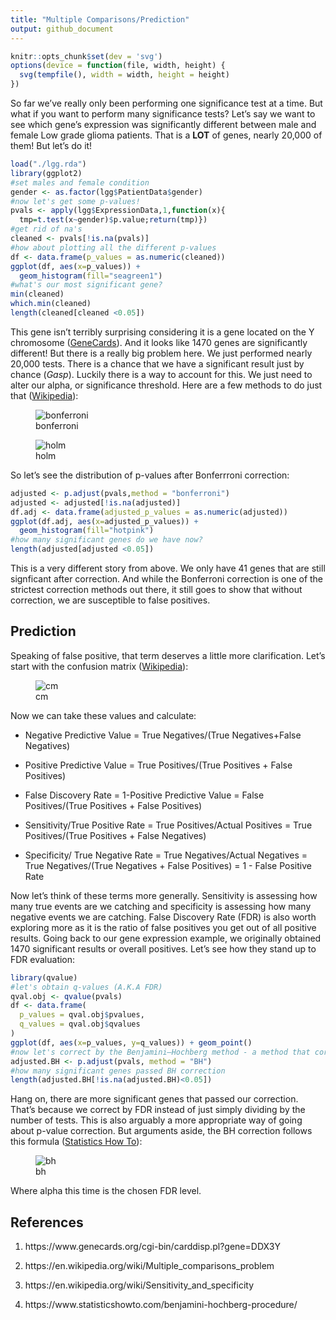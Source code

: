 ---
title: "Multiple Comparisons/Prediction"
output: github_document
---

```{r setup, include=FALSE}
knitr::opts_chunk$set(dev = 'svg')
options(device = function(file, width, height) {
  svg(tempfile(), width = width, height = height)
})
```

So far we've really only been performing one significance test at a time. But what if you want to perform many significance tests? Let's say we want to see which gene's expression was significantly different between male and female Low grade glioma patients. That is a **LOT** of genes, nearly 20,000 of them! But let's do it!

```{r gene.sig,message=FALSE,warning=FALSE}
load("./lgg.rda")
library(ggplot2)
#set males and female condition
gender <- as.factor(lgg$PatientData$gender)
#now let's get some p-values!
pvals <- apply(lgg$ExpressionData,1,function(x){
  tmp=t.test(x~gender)$p.value;return(tmp)})
#get rid of na's
cleaned <- pvals[!is.na(pvals)]
#how about plotting all the different p-values
df <- data.frame(p_values = as.numeric(cleaned))
ggplot(df, aes(x=p_values)) + 
  geom_histogram(fill="seagreen1")
#what's our most significant gene?
min(cleaned)
which.min(cleaned)
length(cleaned[cleaned <0.05])
```

This gene isn't terribly surprising considering it is a gene located on the Y chromosome ([GeneCards][1]). And it looks like 1470 genes are significantly different! But there is a really big problem here. We just performed nearly 20,000 tests. There is a chance that we have a significant result just by chance (*Gasp*). Luckily there is a way to account for this. We just need to alter our alpha, or significance threshold. Here are a few methods to do just that ([Wikipedia][2]):

![bonferroni](images/bonferroni.PNG)

![holm](images/holm.PNG)

So let's see the distribution of p-values after Bonferrroni correction:

```{r bon,message=FALSE,warning=FALSE}
adjusted <- p.adjust(pvals,method = "bonferroni")
adjusted <- adjusted[!is.na(adjusted)]
df.adj <- data.frame(adjusted_p_values = as.numeric(adjusted))
ggplot(df.adj, aes(x=adjusted_p_values)) + 
  geom_histogram(fill="hotpink")
#how many significant genes do we have now?
length(adjusted[adjusted <0.05])
```

This is a very different story from above. We only have 41 genes that are still signficant after correction. And while the Bonferroni correction is one of the strictest correction methods out there, it still goes to show that without correction, we are susceptible to false positives. 

## Prediction

Speaking of false positive, that term deserves a little more clarification. Let's start with the confusion matrix ([Wikipedia][3]):

![cm](images/cm.PNG)

Now we can take these values and calculate:

* Negative Predictive Value = True Negatives/(True Negatives+False Negatives)

* Positive Predictive Value = True Positives/(True Positives + False Positives)

* False Discovery Rate = 1-Positive Predictive Value = False Positives/(True Positives + False Positives)


* Sensitivity/True Positive Rate = True Positives/Actual Positives = True Positives/(True Positives + False Negatives)

* Specificity/ True Negative Rate = True Negatives/Actual Negatives = True Negatives/(True Negatives + False Positives) = 1 - False Positive Rate

Now let's think of these terms more generally. Sensitivity is assessing how many true events are we catching and specificity is assessing how many negative events we are catching. False Discovery Rate (FDR) is also worth exploring more as it is the ratio of false positives you get out of all positive results. Going back to our gene expression example, we originally obtained 1470 significant results or overall positives. Let's see how they stand up to FDR evaluation:

```{r fdr, message=FALSE,warning=FALSE}
library(qvalue)
#let's obtain q-values (A.K.A FDR)
qval.obj <- qvalue(pvals)
df <- data.frame(
  p_values = qval.obj$pvalues,
  q_values = qval.obj$qvalues
)
ggplot(df, aes(x=p_values, y=q_values)) + geom_point()
#now let's correct by the Benjamini–Hochberg method - a method that corrects by false discovery rate
adjusted.BH <- p.adjust(pvals, method = "BH")
#how many significant genes passed BH correction
length(adjusted.BH[!is.na(adjusted.BH)<0.05])
```
Hang on, there are more significant genes that passed our correction. That's because we correct by FDR instead of just simply dividing by the number of tests. This is also arguably a more appropriate way of going about p-value correction. But arguments aside, the BH correction follows this formula ([Statistics How To][4]):

![bh](images/bh.PNG)

Where alpha this time is the chosen FDR level.

## References

1. https://www.genecards.org/cgi-bin/carddisp.pl?gene=DDX3Y

2. https://en.wikipedia.org/wiki/Multiple_comparisons_problem

3. https://en.wikipedia.org/wiki/Sensitivity_and_specificity

4. https://www.statisticshowto.com/benjamini-hochberg-procedure/

[1]: https://www.genecards.org/cgi-bin/carddisp.pl?gene=DDX3Y

[2]: https://en.wikipedia.org/wiki/Multiple_comparisons_problem

[3]: https://en.wikipedia.org/wiki/Sensitivity_and_specificity

[4]: https://www.statisticshowto.com/benjamini-hochberg-procedure/

[bonferroni]: images/bonferroni.PNG

[holm]: images/holm.PNG

[cm]: images/cm.PNG

[bh]: images/bh.PNG

